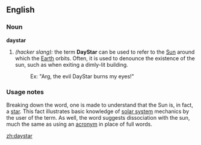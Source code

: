 ==English==

===Noun===
'''daystar'''

# ''(hacker slang):''  the term '''DayStar''' can be used to refer to the [[Sun]] around which the [[Earth]] orbits. Often, it is used to denounce the existence of the sun, such as when exiting a dimly-lit building.
#:Ex: "Arg, the evil DayStar burns my eyes!"

===Usage notes===
Breaking down the word, one is made to understand that the Sun is, in fact, a [[star]]. This fact illustrates basic knowledge of [[solar system]] mechanics by the user of the term.  As well, the word suggests dissociation with the sun, much the same as using an [[acronym]] in place of full words.

[[zh:daystar]]